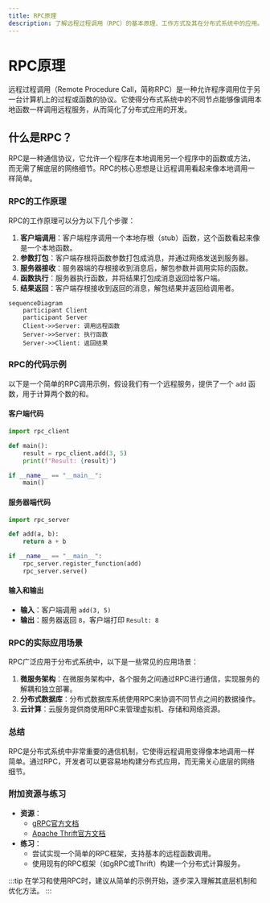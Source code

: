 ```yaml
---
title: RPC原理
description: 了解远程过程调用（RPC）的基本原理、工作方式及其在分布式系统中的应用。
---
```


# RPC原理

远程过程调用（Remote Procedure Call，简称RPC）是一种允许程序调用位于另一台计算机上的过程或函数的协议。它使得分布式系统中的不同节点能够像调用本地函数一样调用远程服务，从而简化了分布式应用的开发。

## 什么是RPC？

RPC是一种通信协议，它允许一个程序在本地调用另一个程序中的函数或方法，而无需了解底层的网络细节。RPC的核心思想是让远程调用看起来像本地调用一样简单。

### RPC的工作原理

RPC的工作原理可以分为以下几个步骤：

1. **客户端调用**：客户端程序调用一个本地存根（stub）函数，这个函数看起来像是一个本地函数。
2. **参数打包**：客户端存根将函数参数打包成消息，并通过网络发送到服务器。
3. **服务器接收**：服务器端的存根接收到消息后，解包参数并调用实际的函数。
4. **函数执行**：服务器执行函数，并将结果打包成消息返回给客户端。
5. **结果返回**：客户端存根接收到返回的消息，解包结果并返回给调用者。

```mermaid
sequenceDiagram
    participant Client
    participant Server
    Client->>Server: 调用远程函数
    Server->>Server: 执行函数
    Server->>Client: 返回结果
```

### RPC的代码示例

以下是一个简单的RPC调用示例，假设我们有一个远程服务，提供了一个 `add` 函数，用于计算两个数的和。

#### 客户端代码

```python
import rpc_client

def main():
    result = rpc_client.add(3, 5)
    print(f"Result: {result}")

if __name__ == "__main__":
    main()
```

#### 服务器端代码

```python
import rpc_server

def add(a, b):
    return a + b

if __name__ == "__main__":
    rpc_server.register_function(add)
    rpc_server.serve()
```

#### 输入和输出

- **输入**：客户端调用 `add(3, 5)`
- **输出**：服务器返回 `8`，客户端打印 `Result: 8`

### RPC的实际应用场景

RPC广泛应用于分布式系统中，以下是一些常见的应用场景：

1. **微服务架构**：在微服务架构中，各个服务之间通过RPC进行通信，实现服务的解耦和独立部署。
2. **分布式数据库**：分布式数据库系统使用RPC来协调不同节点之间的数据操作。
3. **云计算**：云服务提供商使用RPC来管理虚拟机、存储和网络资源。

### 总结

RPC是分布式系统中非常重要的通信机制，它使得远程调用变得像本地调用一样简单。通过RPC，开发者可以更容易地构建分布式应用，而无需关心底层的网络细节。

### 附加资源与练习

- **资源**：
  - [gRPC官方文档](https://grpc.io/docs/)
  - [Apache Thrift官方文档](https://thrift.apache.org/docs/)
- **练习**：
  - 尝试实现一个简单的RPC框架，支持基本的远程函数调用。
  - 使用现有的RPC框架（如gRPC或Thrift）构建一个分布式计算服务。

:::tip
在学习和使用RPC时，建议从简单的示例开始，逐步深入理解其底层机制和优化方法。
:::